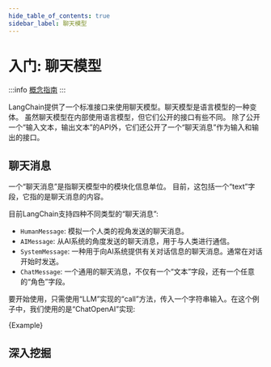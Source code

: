 ```yaml
---
hide_table_of_contents: true
sidebar_label: 聊天模型
---
```






# 入门: 聊天模型

:::info
[概念指南](https://docs.langchain.com/docs/components/models/chat-model)
:::

LangChain提供了一个标准接口来使用聊天模型。聊天模型是语言模型的一种变体。
虽然聊天模型在内部使用语言模型，但它们公开的接口有些不同。
除了公开一个“输入文本，输出文本”的API外，它们还公开了一个“聊天消息”作为输入和输出的接口。

## 聊天消息

一个“聊天消息”是指聊天模型中的模块化信息单位。
目前，这包括一个“text”字段，它指的是聊天消息的内容。

目前LangChain支持四种不同类型的“聊天消息”:

- `HumanMessage`: 模拟一个人类的视角发送的聊天消息。
- `AIMessage`: 从AI系统的角度发送的聊天消息，用于与人类进行通信。
- `SystemMessage`: 一种用于向AI系统提供有关对话信息的聊天消息。通常在对话开始时发送。
- `ChatMessage`: 一个通用的聊天消息，不仅有一个“文本”字段，还有一个任意的“角色”字段。

要开始使用，只需使用“LLM”实现的“call”方法，传入一个字符串输入。在这个例子中，我们使用的是“ChatOpenAI”实现:

<CodeBlock language="typescript">{Example}</CodeBlock>


## 深入挖掘


<DocCardList />

